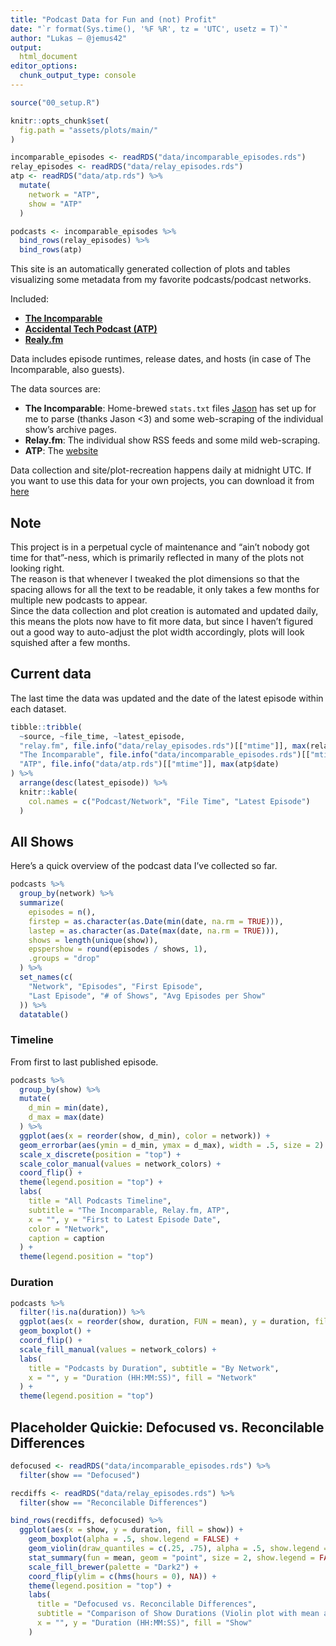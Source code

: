 ```yaml
---
title: "Podcast Data for Fun and (not) Profit"
date: "`r format(Sys.time(), '%F %R', tz = 'UTC', usetz = T)`"
author: "Lukas — @jemus42"
output:
  html_document
editor_options: 
  chunk_output_type: console
---
```


```r
source("00_setup.R")

knitr::opts_chunk$set(
  fig.path = "assets/plots/main/"
)

incomparable_episodes <- readRDS("data/incomparable_episodes.rds")
relay_episodes <- readRDS("data/relay_episodes.rds")
atp <- readRDS("data/atp.rds") %>%
  mutate(
    network = "ATP",
    show = "ATP"
  )

podcasts <- incomparable_episodes %>%
  bind_rows(relay_episodes) %>%
  bind_rows(atp)
```

This site is an automatically generated collection of plots and tables visualizing some metadata from my favorite podcasts/podcast networks.  

Included:

- [**The Incomparable**](https://www.theincomparable.com/)
- [**Accidental Tech Podcast (ATP)**](https://atp.fm/)
- [**Realy.fm**](https://www.relay.fm/)

Data includes episode runtimes, release dates, and hosts (in case of The Incomparable, also guests). 

The data sources are:

- **The Incomparable**: Home-brewed `stats.txt` files [Jason](https://twitter.com/jsnell) has set up for me to parse (thanks Jason <3) and some web-scraping of the individual show's archive pages.
- **Relay.fm**: The individual show RSS feeds and some mild web-scraping.
- **ATP**: The [website](https://atp.fm)

Data collection and site/plot-recreation happens daily at midnight UTC.
If you want to use this data for your own projects, you can download it from [here](/data)

## Note

This project is in a perpetual cycle of maintenance and "ain't nobody got time for that"-ness, which is primarily reflected in many of the plots not looking right.  
The reason is that whenever I tweaked the plot dimensions so that the spacing allows for all the text to be readable, it only takes a few months for multiple new podcasts to appear.  
Since the data collection and plot creation is automated and updated daily, this means the plots now have to fit more data, but since I haven't figured out a good way to auto-adjust the plot width accordingly, plots will look squished after a few months.  

## Current data

The last time the data was updated and the date of the latest episode within each dataset.

```r
tibble::tribble(
  ~source, ~file_time, ~latest_episode,
  "relay.fm", file.info("data/relay_episodes.rds")[["mtime"]], max(relay_episodes$date),
  "The Incomparable", file.info("data/incomparable_episodes.rds")[["mtime"]], max(incomparable_episodes$date),
  "ATP", file.info("data/atp.rds")[["mtime"]], max(atp$date)
) %>%
  arrange(desc(latest_episode)) %>%
  knitr::kable(
    col.names = c("Podcast/Network", "File Time", "Latest Episode")
  )
```



## All Shows

Here's a quick overview of the podcast data I've collected so far.  

```r
podcasts %>%
  group_by(network) %>%
  summarize(
    episodes = n(),
    firstep = as.character(as.Date(min(date, na.rm = TRUE))),
    lastep = as.character(as.Date(max(date, na.rm = TRUE))),
    shows = length(unique(show)),
    epspershow = round(episodes / shows, 1),
    .groups = "drop"
  ) %>%
  set_names(c(
    "Network", "Episodes", "First Episode",
    "Last Episode", "# of Shows", "Avg Episodes per Show"
  )) %>%
  datatable()
```

### Timeline

From first to last published episode.

```r
podcasts %>%
  group_by(show) %>%
  mutate(
    d_min = min(date),
    d_max = max(date)
  ) %>%
  ggplot(aes(x = reorder(show, d_min), color = network)) +
  geom_errorbar(aes(ymin = d_min, ymax = d_max), width = .5, size = 2) +
  scale_x_discrete(position = "top") +
  scale_color_manual(values = network_colors) +
  coord_flip() +
  theme(legend.position = "top") +
  labs(
    title = "All Podcasts Timeline",
    subtitle = "The Incomparable, Relay.fm, ATP",
    x = "", y = "First to Latest Episode Date",
    color = "Network",
    caption = caption
  ) +
  theme(legend.position = "top")
```


### Duration

```r
podcasts %>%
  filter(!is.na(duration)) %>%
  ggplot(aes(x = reorder(show, duration, FUN = mean), y = duration, fill = network)) +
  geom_boxplot() +
  coord_flip() +
  scale_fill_manual(values = network_colors) +
  labs(
    title = "Podcasts by Duration", subtitle = "By Network",
    x = "", y = "Duration (HH:MM:SS)", fill = "Network"
  ) +
  theme(legend.position = "top")
```


## Placeholder Quickie: Defocused vs. Reconcilable Differences

```r
defocused <- readRDS("data/incomparable_episodes.rds") %>%
  filter(show == "Defocused")

recdiffs <- readRDS("data/relay_episodes.rds") %>%
  filter(show == "Reconcilable Differences")

bind_rows(recdiffs, defocused) %>%
  ggplot(aes(x = show, y = duration, fill = show)) +
    geom_boxplot(alpha = .5, show.legend = FALSE) +
    geom_violin(draw_quantiles = c(.25, .75), alpha = .5, show.legend = FALSE) +
    stat_summary(fun = mean, geom = "point", size = 2, show.legend = FALSE) +
    scale_fill_brewer(palette = "Dark2") +
    coord_flip(ylim = c(hms(hours = 0), NA)) +
    theme(legend.position = "top") +
    labs(
      title = "Defocused vs. Reconcilable Differences",
      subtitle = "Comparison of Show Durations (Violin plot with mean and quantiles)",
      x = "", y = "Duration (HH:MM:SS)", fill = "Show"
    )
```

